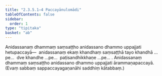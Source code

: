 ```yaml
---
title: "2.3.5.1–4 Paccayānulomādi"
tableOfContents: false
sidebar:
  order: 1
type: "tipitaka"
basket: "ab"
---
```



<DynamicBreadcrumb />

<Division number="33">

<Paragraph number="610">
Anidassanaṃ dhammaṃ saṃsaṭṭho anidassano dhammo uppajjati hetupaccayā—  anidassanaṃ ekaṃ khandhaṃ saṃsaṭṭhā tayo khandhā …pe…  dve khandhe …pe…  paṭisandhikkhaṇe …pe… .
</Paragraph>

<Paragraph number="611">
Anidassanaṃ dhammaṃ saṃsaṭṭho anidassano dhammo uppajjati ārammaṇapaccayā. (Evaṃ sabbaṃ sappaccayagaṇanāhi saddhiṃ kātabbaṃ.)
</Paragraph>
</Division>